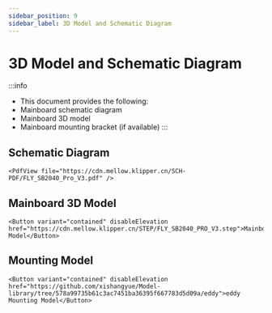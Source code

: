 ```yaml
---
sidebar_position: 9
sidebar_label: 3D Model and Schematic Diagram
---
```


# 3D Model and Schematic Diagram

:::info
* This document provides the following:
* Mainboard schematic diagram
* Mainboard 3D model
* Mainboard mounting bracket (if available)
:::

## Schematic Diagram

    <PdfView file="https://cdn.mellow.klipper.cn/SCH-PDF/FLY_SB2040_Pro_V3.pdf" />

## Mainboard 3D Model

    <Button variant="contained" disableElevation href="https://cdn.mellow.klipper.cn/STEP/FLY_SB2040_PRO_V3.step">Mainboard Model</Button>

## Mounting Model
    <Button variant="contained" disableElevation href="https://github.com/xishangyue/Model-library/tree/578a99735b61c3ac7451ba36395f667783d5d09a/eddy">eddy Mounting Model</Button>
